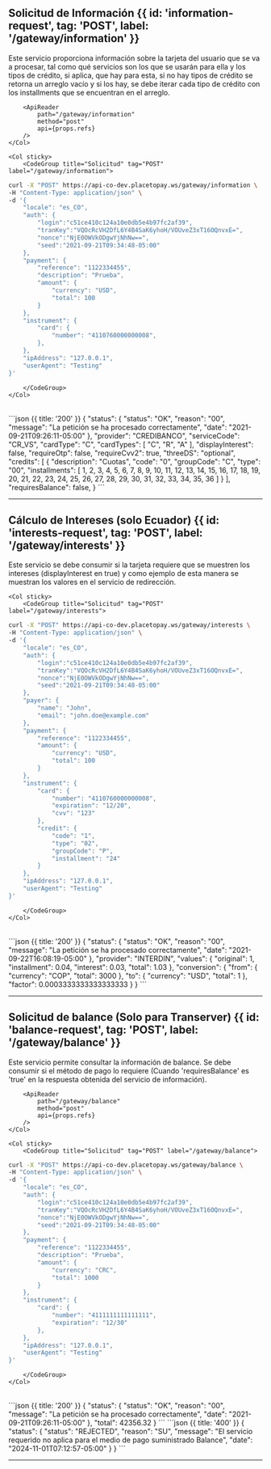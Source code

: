 
## Solicitud de Información {{ id: 'information-request', tag: 'POST', label: '/gateway/information' }}

<Row>
    <Col>
        Este servicio proporciona información sobre la tarjeta del usuario que se va a procesar, tal como qué servicios son los que se usarán para ella y los tipos de crédito, si aplica, que hay para esta, si no hay tipos de crédito se retorna un arreglo vacío y si los hay, se debe iterar cada tipo de crédito con los installments que se encuentran en el arreglo.

        <ApiReader
            path="/gateway/information"
            method="post"
            api={props.refs}
        />
    </Col>

    <Col sticky>
        <CodeGroup title="Solicitud" tag="POST" label="/gateway/information">
```bash {{ title: 'cURL' }}
curl -X "POST" https://api-co-dev.placetopay.ws/gateway/information \
-H "Content-Type: application/json" \
-d '{
    "locale": "es_CO",
    "auth": {
        "login":"c51ce410c124a10e0db5e4b97fc2af39",
        "tranKey":"VQOcRcVH2DfL6Y4B4SaK6yhoH/VOUveZ3xT16OQnvxE=",
        "nonce":"NjE0OWVkODgwYjNhNw==",
        "seed":"2021-09-21T09:34:48-05:00"
    },
    "payment": {
        "reference": "1122334455",
        "description": "Prueba",
        "amount": {
            "currency": "USD",
            "total": 100
        }
    },
    "instrument": {
        "card": {
            "number": "4110760000000008",
        },
    },
    "ipAddress": "127.0.0.1",
    "userAgent": "Testing"
}'
```
        </CodeGroup>
    </Col>
</Row>

<Row>
    <Col>
        <ApiReader
            path="/gateway/information"
            method="post"
            type="response"
            api={props.refs}
        />
    </Col>
    <Col sticky>
        <br />
        <CodeGroup title="Respuesta">
```json {{ title: '200' }}
    {
        "status": {
            "status": "OK",
            "reason": "00",
            "message": "La petición se ha procesado correctamente",
            "date": "2021-09-21T09:26:11-05:00"
        },
        "provider": "CREDIBANCO",
        "serviceCode": "CR_VS",
        "cardType": "C",
        "cardTypes": [
            "C",
            "R",
            "A"
        ],
        "displayInterest": false,
        "requireOtp": false,
        "requireCvv2": true,
        "threeDS": "optional",
        "credits": [
            {
            "description": "Cuotas",
            "code": "0",
            "groupCode": "C",
            "type": "00",
            "installments": [
                1,
                2,
                3,
                4,
                5,
                6,
                7,
                8,
                9,
                10,
                11,
                12,
                13,
                14,
                15,
                16,
                17,
                18,
                19,
                20,
                21,
                22,
                23,
                24,
                25,
                26,
                27,
                28,
                29,
                30,
                31,
                32,
                33,
                34,
                35,
                36
            ]
            }
        ],
        "requiresBalance": false,
    }
```
        </CodeGroup>
    </Col>
</Row>

---

## Cálculo de Intereses (solo Ecuador) {{ id: 'interests-request', tag: 'POST', label: '/gateway/interests' }}

<Row>
    <Col>
        Este servicio se debe consumir si la tarjeta requiere que se muestren los intereses (displayInterest en true) y como ejemplo de esta manera se muestran los valores en el servicio de redirección.
        <ApiReader
            path="/gateway/interests"
            method="post"
            api={props.refs}
        />
    </Col>

    <Col sticky>
        <CodeGroup title="Solicitud" tag="POST" label="/gateway/interests">
```bash {{ title: 'cURL' }}
curl -X "POST" https://api-co-dev.placetopay.ws/gateway/interests \
-H "Content-Type: application/json" \
-d '{
    "locale": "es_CO",
    "auth": {
        "login":"c51ce410c124a10e0db5e4b97fc2af39",
        "tranKey":"VQOcRcVH2DfL6Y4B4SaK6yhoH/VOUveZ3xT16OQnvxE=",
        "nonce":"NjE0OWVkODgwYjNhNw==",
        "seed":"2021-09-21T09:34:48-05:00"
    },
    "payer": {
        "name": "John",
        "email": "john.doe@example.com"
    },
    "payment": {
        "reference": "1122334455",
        "amount": {
            "currency": "USD",
            "total": 100
        }
    },
    "instrument": {
        "card": {
            "number": "4110760000000008",
            "expiration": "12/20",
            "cvv": "123"
        },
        "credit": {
            "code": "1",
            "type": "02",
            "groupCode": "P",
            "installment": "24"
        }
    },
    "ipAddress": "127.0.0.1",
    "userAgent": "Testing"
}'
```
        </CodeGroup>
    </Col>
</Row>

<Row>
    <Col>
        <ApiReader
            path="/gateway/interests"
            method="post"
            type="response"
            api={props.refs}
        />
    </Col>
    <Col sticky>
        <br />
        <CodeGroup title="Respuesta">
```json {{ title: '200' }}
    {
        "status": {
            "status": "OK",
            "reason": "00",
            "message": "La petición se ha procesado correctamente",
            "date": "2021-09-22T16:08:19-05:00"
        },
        "provider": "INTERDIN",
        "values": {
            "original": 1,
            "installment": 0.04,
            "interest": 0.03,
            "total": 1.03
        },
        "conversion": {
            "from": {
            "currency": "COP",
            "total": 3000
            },
            "to": {
            "currency": "USD",
            "total": 1
            },
            "factor": 0.0003333333333333333
        }
    }
```
        </CodeGroup>
    </Col>
</Row>

---

## Solicitud de balance (Solo para Transerver) {{ id: 'balance-request', tag: 'POST', label: '/gateway/balance' }}

<Row>
    <Col>
        Este servicio permite consultar la información de balance. Se debe consumir si el método de pago lo requiere (Cuando 'requiresBalance' es 'true' en la respuesta obtenida del servicio de información).

        <ApiReader
            path="/gateway/balance"
            method="post"
            api={props.refs}
        />
    </Col>

    <Col sticky>
        <CodeGroup title="Solicitud" tag="POST" label="/gateway/balance">
```bash {{ title: 'cURL' }}
curl -X "POST" https://api-co-dev.placetopay.ws/gateway/balance \
-H "Content-Type: application/json" \
-d '{
    "locale": "es_CO",
    "auth": {
        "login":"c51ce410c124a10e0db5e4b97fc2af39",
        "tranKey":"VQOcRcVH2DfL6Y4B4SaK6yhoH/VOUveZ3xT16OQnvxE=",
        "nonce":"NjE0OWVkODgwYjNhNw==",
        "seed":"2021-09-21T09:34:48-05:00"
    },
    "payment": {
        "reference": "1122334455",
        "description": "Prueba",
        "amount": {
            "currency": "CRC",
            "total": 1000
        }
    },
    "instrument": {
        "card": {
            "number": "4111111111111111",
            "expiration": "12/30"
        },
    },
    "ipAddress": "127.0.0.1",
    "userAgent": "Testing"
}'
```
        </CodeGroup>
    </Col>
</Row>

<Row>
    <Col>
        <ApiReader
            path="/gateway/balance"
            method="post"
            type="response"
            api={props.refs}
        />
    </Col>
    <Col sticky>
        <br />
        <CodeGroup title="Respuesta">
```json {{ title: '200' }}
    {
        "status": {
            "status": "OK",
            "reason": "00",
            "message": "La petición se ha procesado correctamente",
            "date": "2021-09-21T09:26:11-05:00"
        },
        "total": 42356.32
    }
```
```json {{ title: '400' }}
    {
        "status": {
            "status": "REJECTED",
            "reason": "SU",
            "message": "El servicio requerido no aplica para el medio de pago suministrado Balance",
            "date": "2024-11-01T07:12:57-05:00"
        }
    }
```
        </CodeGroup>
    </Col>
</Row>

---
